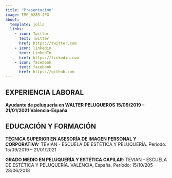 ```yaml
---
title: "Presentación"
image: IMG_0285.JPG
about:
  template: jolla
  links:
    - icon: Twitter
      text: Twitter
      href: https://twitter.com
    - icon: linkedin
      text: LinkedIn
      href: https://linkedin.com
    - icon: facebook
      text: facebook
      href: https://github.com
---
```


## EXPERIENCIA LABORAL

**Ayudante de peluquería en WALTER PELUQUEROS 15/09/2019 – 21/01/2021 Valencia-España**

## EDUCACIÓN Y FORMACIÓN

**TÉCNICA SUPERIOR EN ASESORÍA DE IMAGEN PERSONAL Y CORPORATIVA:** TEVIAN - ESCUELA DE ESTÉTICA Y PELUQUERÍA. Período: 15/09/2019 – 21/01/2021

**GRADO MEDIO EN PELUQUERÍA Y ESTÉTICA CAPILAR**: TEVIAN - ESCUELA DE ESTÉTICA Y PELUQUERÍA. VALENCIA, España. Período: 15/10/205 - 28/06/2018
